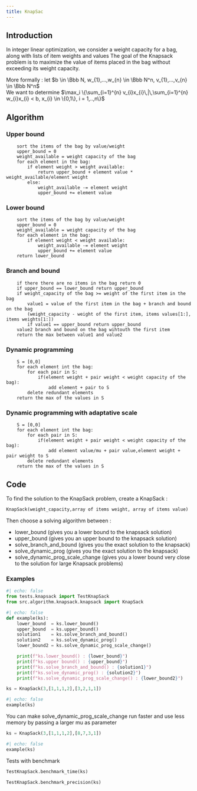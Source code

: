 ```yaml
---
title: KnapSac
---
```


## Introduction
In integer linear optimization, we consider a weight capacity for a bag, along with lists of item weights and values
The goal of the Knapsack problem is to maximize the value of items placed in the bag without exceeding its weight capacity.

More formally :
    let $b \in \Bbb N, w_{1},...,w_{n} \in \Bbb N^n, v_{1},...,v_{n} \in \Bbb N^n$\
    We want to determine $\max_i \{\sum_{i=1}^{n} v_{i}x_{i}\,|\,\sum_{i=1}^{n} w_{i}x_{i} < b, x_{i} \in \{0,1\}, i = 1,..,n\}$

## Algorithm
### Upper bound
```test
    sort the items of the bag by value/weight
    upper_bound = 0
    weight_available = weight capacity of the bag
    for each element in the bag:
        if element weight > weight available:
            return upper_bound + element value * weight_available/element weight
        else:
            weight_available -= element weight
            upper_bound += element value
```

### Lower bound
```text
    sort the items of the bag by value/weight
    upper_bound = 0
    weight_available = weight capacity of the bag
    for each element in the bag:
        if element weight < weight available:
            weight_available -= element weight
            upper_bound += element value
    return lower_bound
```

### Branch and bound
```text
    if there there are no items in the bag return 0
    if upper_bound == lower_bound return upper_bound
    if weight_capacity of the bag >= weight of the first item in the bag
        value1 = value of the first item in the bag + branch and bound on the bag
        (weight_capacity - weight of the first item, items values[1:], items weights[1:])
        if value1 == upper_bound return upper_bound
    value2 branch and bound on the bag wihtouth the first item
    return the max between value1 and value2
```
### Dynamic programming
```text
    S = [0,0]
    for each element int the bag:
        for each pair in S:
            if(element weight + pair weight < weight capacity of the bag):
                add element + pair to S
        delete redundant elements
    return the max of the values in S
```
### Dynamic programming with adaptative scale
```text
    S = [0,0]
    for each element int the bag:
        for each pair in S:
            if(element weight + pair weight < weight capacity of the bag):
                add element value/mu + pair value,element weight + pair weight to S
        delete redundant elements
    return the max of the values in S
```

## Code
To find the solution to the KnapSack problem, create a KnapSack :
```python
KnapSack(weight_capacity,array of items weight, array of items value)
```
Then choose a solving algorithm between :

* lower_bound (gives you a lower bound to the knapsack solution)
* upper_bound (gives you an upper bound to the knapsack solution)
* solve_branch_and_bound (gives you the exact solution to the knapsack)
* solve_dynamic_prog (gives you the exact solution to the knapsack)
* solve_dynamic_prog_scale_change (gives you a lower bound very close to the solution for large Knapsack problems)


### Examples

```python
#| echo: false
from tests.knapsack import TestKnapSack
from src.algorithm.knapsack.knapsack import KnapSack
```

```python
#| echo: false
def example(ks):
    lower_bound  = ks.lower_bound()
    upper_bound  = ks.upper_bound()
    solution1    = ks.solve_branch_and_bound()
    solution2    = ks.solve_dynamic_prog()
    lower_bound2 = ks.solve_dynamic_prog_scale_change()

    print(f"ks.lower_bound() : {lower_bound}")
    print(f"ks.upper bound() : {upper_bound}")
    print(f"ks.solve_branch_and_bound() : {solution1}")
    print(f"ks.solve_dynamic_prog() : {solution2}")
    print(f"ks.solve_dynamic_prog_scale_change() : {lower_bound2}")
```

```python
ks = KnapSack(3,[1,1,1,2],[3,2,1,1])
```
```python
#| echo: false
example(ks)
```

You can make solve_dynamic_prog_scale_change run faster and use less memory by passing a larger mu as parameter\
```python
ks = KnapSack(3,[1,1,1,2],[8,7,3,1])
```
```python
#| echo: false
example(ks)
```

Tests with benchmark
```python
TestKnapSack.benchmark_time(ks)
```
```python
TestKnapSack.benchmark_precision(ks)
```
